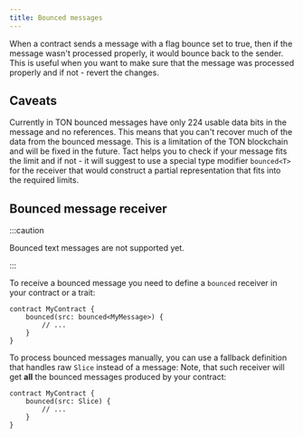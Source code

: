 ```yaml
---
title: Bounced messages
---
```


When a contract sends a message with a flag bounce set to true, then if the message wasn't processed properly, it would bounce back to the sender. This is useful when you want to make sure that the message was processed properly and if not - revert the changes.

## Caveats

Currently in TON bounced messages have only 224 usable data bits in the message and no references. This means that you can't recover much of the data from the bounced message. This is a limitation of the TON blockchain and will be fixed in the future. Tact helps you to check if your message fits the limit and if not - it will suggest to use a special type modifier `bounced<T>` for the receiver that would construct a partial representation that fits into the required limits.

## Bounced message receiver

:::caution

<Callout type="warning" emoji="⚠️">
Bounced text messages are not supported yet.

:::

To receive a bounced message you need to define a `bounced` receiver in your contract or a trait:

```tact {2-4}
contract MyContract {
    bounced(src: bounced<MyMessage>) {
        // ...
    }
}
```

To process bounced messages manually, you can use a fallback definition that handles raw `Slice` instead of a message: Note, that such receiver will get **all** the bounced messages produced by your contract:

```tact /rawMsg: Slice/
contract MyContract {
    bounced(src: Slice) {
        // ...
    }
}
```
